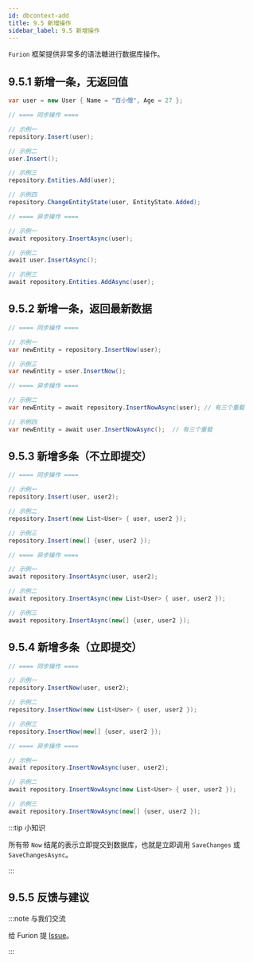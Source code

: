 ```yaml
---
id: dbcontext-add
title: 9.5 新增操作
sidebar_label: 9.5 新增操作
---
```



<JoinGroup />

`Furion` 框架提供非常多的语法糖进行数据库操作。

## 9.5.1 新增一条，无返回值

```cs
var user = new User { Name = "百小僧", Age = 27 };

// ==== 同步操作 ====

// 示例一
repository.Insert(user);

// 示例二
user.Insert();

// 示例三
repository.Entities.Add(user);

// 示例四
repository.ChangeEntityState(user, EntityState.Added);

// ==== 异步操作 ====

// 示例一
await repository.InsertAsync(user);

// 示例二
await user.InsertAsync();

// 示例三
await repository.Entities.AddAsync(user);

```

## 9.5.2 新增一条，返回最新数据

```cs
// ==== 同步操作 ====

// 示例一
var newEntity = repository.InsertNow(user);

// 示例三
var newEntity = user.InsertNow();

// ==== 异步操作 ====

// 示例二
var newEntity = await repository.InsertNowAsync(user); // 有三个重载

// 示例四
var newEntity = await user.InsertNowAsync();  // 有三个重载
```

## 9.5.3 新增多条（不立即提交）

```cs
// ==== 同步操作 ====

// 示例一
repository.Insert(user, user2);

// 示例二
repository.Insert(new List<User> { user, user2 });

// 示例三
repository.Insert(new[] {user, user2 });

// ==== 异步操作 ====

// 示例一
await repository.InsertAsync(user, user2);

// 示例二
await repository.InsertAsync(new List<User> { user, user2 });

// 示例三
await repository.InsertAsync(new[] {user, user2 });
```

## 9.5.4 新增多条（立即提交）

```cs
// ==== 同步操作 ====

// 示例一
repository.InsertNow(user, user2);

// 示例二
repository.InsertNow(new List<User> { user, user2 });

// 示例三
repository.InsertNow(new[] {user, user2 });

// ==== 异步操作 ====

// 示例一
await repository.InsertNowAsync(user, user2);

// 示例二
await repository.InsertNowAsync(new List<User> { user, user2 });

// 示例三
await repository.InsertNowAsync(new[] {user, user2 });
```

:::tip 小知识

所有带 `Now` 结尾的表示立即提交到数据库，也就是立即调用 `SaveChanges` 或 `SaveChangesAsync`。

:::

## 9.5.5 反馈与建议

:::note 与我们交流

给 Furion 提 [Issue](https://gitee.com/monksoul/Furion/issues/new?issue)。

:::
